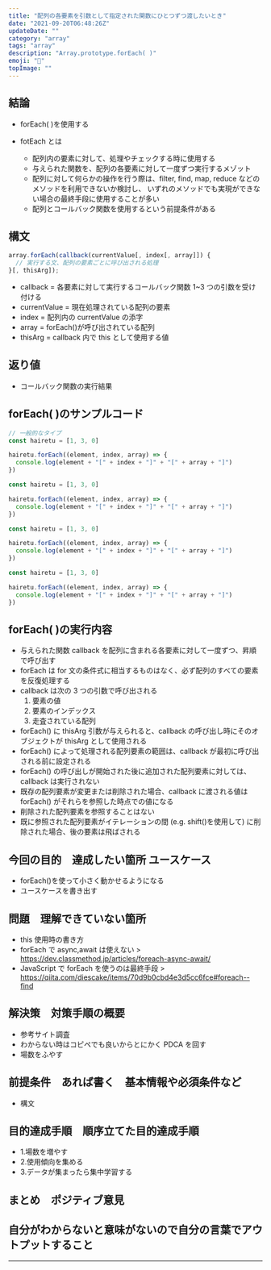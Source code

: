 ```yaml
---
title: "配列の各要素を引数として指定された関数にひとつずつ渡したいとき"
date: "2021-09-20T06:48:26Z"
updateDate: ""
category: "array"
tags: "array"
description: "Array.prototype.forEach( )"
emoji: "🙂"
topImage: ""
---
```


## 結論

- forEach( )を使用する

- fotEach とは
  - 配列内の要素に対して、処理やチェックする時に使用する
  - 与えられた関数を、配列の各要素に対して一度ずつ実行するメゾット
  - 配列に対して何らかの操作を行う際は、filter, find, map, reduce などのメソッドを利用できないか検討し、
    いずれのメソッドでも実現ができない場合の最終手段に使用することが多い
  - 配列とコールバック関数を使用するという前提条件がある

## 構文

```js
array.forEach(callback(currentValue[, index[, array]]) {
  // 実行する文、配列の要素ごとに呼び出される処理
}[, thisArg]);
```

- callback = 各要素に対して実行するコールバック関数 1~3 つの引数を受け付ける
- currentValue = 現在処理されている配列の要素
- index = 配列内の currentValue の添字
- array = forEach()が呼び出されている配列
- thisArg = callback 内で this として使用する値

## 返り値

- コールバック関数の実行結果

## forEach( )のサンプルコード

```js
// 一般的なタイプ
const hairetu = [1, 3, 0]

hairetu.forEach((element, index, array) => {
  console.log(element + "[" + index + "]" + "[" + array + "]")
})
```

```js
const hairetu = [1, 3, 0]

hairetu.forEach((element, index, array) => {
  console.log(element + "[" + index + "]" + "[" + array + "]")
})
```

```js
const hairetu = [1, 3, 0]

hairetu.forEach((element, index, array) => {
  console.log(element + "[" + index + "]" + "[" + array + "]")
})
```

```js
const hairetu = [1, 3, 0]

hairetu.forEach((element, index, array) => {
  console.log(element + "[" + index + "]" + "[" + array + "]")
})
```

## forEach( )の実行内容

- 与えられた関数 callback を配列に含まれる各要素に対して一度ずつ、昇順で呼び出す
- forEach は for 文の条件式に相当するものはなく、必ず配列のすべての要素を反復処理する
- callback は次の 3 つの引数で呼び出される
  1. 要素の値
  2. 要素のインデックス
  3. 走査されている配列
- forEach() に thisArg 引数が与えられると、callback の呼び出し時にそのオブジェクトが thisArg として使用される
- forEach() によって処理される配列要素の範囲は、callback が最初に呼び出される前に設定される
- forEach() の呼び出しが開始された後に追加された配列要素に対しては、callback は実行されない
- 既存の配列要素が変更または削除された場合、callback に渡される値は forEach() がそれらを参照した時点での値になる
- 削除された配列要素を参照することはない
- 既に参照された配列要素がイテレーションの間 (e.g. shift()を使用して) に削除された場合、後の要素は飛ばされる

## 今回の目的　達成したい箇所 ユースケース

- forEach()を使って小さく動かせるようになる
- ユースケースを書き出す

## 問題　理解できていない箇所

- this 使用時の書き方
- forEach で async,await は使えない > https://dev.classmethod.jp/articles/foreach-async-await/
- JavaScript で forEach を使うのは最終手段 > https://qiita.com/diescake/items/70d9b0cbd4e3d5cc6fce#foreach--find

## 解決策　対策手順の概要

- 参考サイト調査
- わからない時はコピペでも良いからとにかく PDCA を回す
- 場数をふやす

## 前提条件　あれば書く　基本情報や必須条件など

- 構文

## 目的達成手順　順序立てた目的達成手順

- 1.場数を増やす
- 2.使用傾向を集める
- 3.データが集まったら集中学習する

## まとめ　ポジティブ意見

## 自分がわからないと意味がないので自分の言葉でアウトプットすること

---
